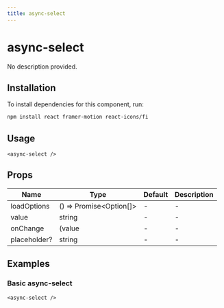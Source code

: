 ```yaml
---
title: async-select
---
```


# async-select

No description provided.

## Installation
To install dependencies for this component, run:
```bash
npm install react framer-motion react-icons/fi
```

## Usage
```tsx
<async-select />
```

## Props
| Name      | Type     | Default | Description                 |
|-----------|----------|---------|-----------------------------|
| loadOptions | () => Promise<Option[]> | - | - |
| value | string | - | - |
| onChange | (value | - | - |
| placeholder? | string | - | - |

## Examples

### Basic async-select
```tsx
<async-select />
```

